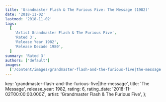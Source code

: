 ```yaml
---
title: 'Grandmaster Flash & The Furious Five: The Message (1982)'
date: '2018-11-02'
lastmod: '2018-11-02'
tags:
  [
    'Artist Grandmaster Flash & The Furious Five',
    'Rated 3',
    'Release Year 1982',
    'Release Decade 1980',
  ]
summary: 'Rated 3'
authors: ['default']
images:
  ['/content/images/grandmaster-flash-and-the-furious-five|the-message.jpg']
---
```


  key: 'grandmaster-flash-and-the-furious-five|the-message',
  title: 'The Message',
  release_year: 1982,
  rating: 6,
  rating_date: '2018-11-02T00:00:00.000Z',
  artist: 'Grandmaster Flash & The Furious Five',
};

<MusicRating data={data} />
